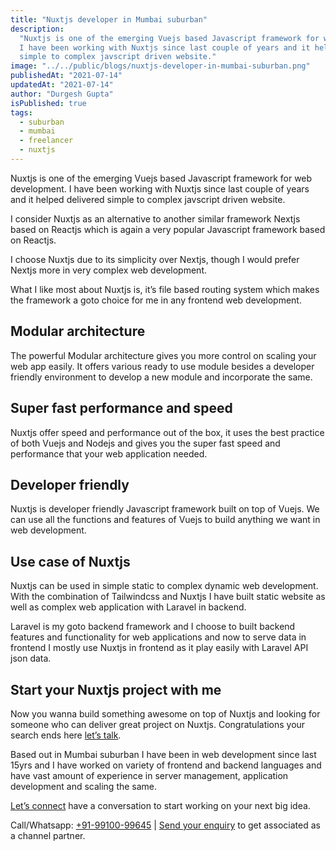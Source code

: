 ```yaml
---
title: "Nuxtjs developer in Mumbai suburban"
description:
  "Nuxtjs is one of the emerging Vuejs based Javascript framework for web development.
  I have been working with Nuxtjs since last couple of years and it helped delivered
  simple to complex javscript driven website."
image: "../../public/blogs/nuxtjs-developer-in-mumbai-suburban.png"
publishedAt: "2021-07-14"
updatedAt: "2021-07-14"
author: "Durgesh Gupta"
isPublished: true
tags:
  - suburban
  - mumbai
  - freelancer
  - nuxtjs
---
```


Nuxtjs is one of the emerging Vuejs based Javascript framework for web development. I have been working with Nuxtjs since last couple of years and it helped delivered simple to complex javscript driven website.

I consider Nuxtjs as an alternative to another similar framework Nextjs based on Reactjs which is again a very popular Javascript framework based on Reactjs.

I choose Nuxtjs due to its simplicity over Nextjs, though I would prefer Nextjs more in very complex web development.

What I like most about Nuxtjs is, it’s file based routing system which makes the framework a goto choice for me in any frontend web development.

## Modular architecture

The powerful Modular architecture gives you more control on scaling your web app easily. It offers various ready to use module besides a developer friendly environment to develop a new module and incorporate the same.

## Super fast performance and speed

Nuxtjs offer speed and performance out of the box, it uses the best practice of both Vuejs and Nodejs and gives you the super fast speed and performance that your web application needed.

## Developer friendly

Nuxtjs is developer friendly Javascript framework built on top of Vuejs. We can use all the functions and features of Vuejs to build anything we want in web development.

## Use case of Nuxtjs

Nuxtjs can be used in simple static to complex dynamic web development. With the combination of Tailwindcss and Nuxtjs I have built static website as well as complex web application with Laravel in backend.

Laravel is my goto backend framework and I choose to built backend features and functionality for web applications and now to serve data in frontend I mostly use Nuxtjs in frontend as it play easily with Laravel API json data.

## Start your Nuxtjs project with me

Now you wanna build something awesome on top of Nuxtjs and looking for someone who can deliver great project on Nuxtjs. Congratulations your search ends here [let’s talk](https://durgeshgupta.com/contact).

Based out in Mumbai suburban I have been in web development since last 15yrs and I have worked on variety of frontend and backend languages and have vast amount of experience in server management, application development and scaling the same.

[Let’s connect](https://durgeshgupta.com/contact) have a conversation to start working on your next big idea.

Call/Whatsapp: [+91-99100-99645](https://wa.me/919910099645) | [Send your enquiry](https://durgeshgupta.com/contact) to get associated as a channel partner.
